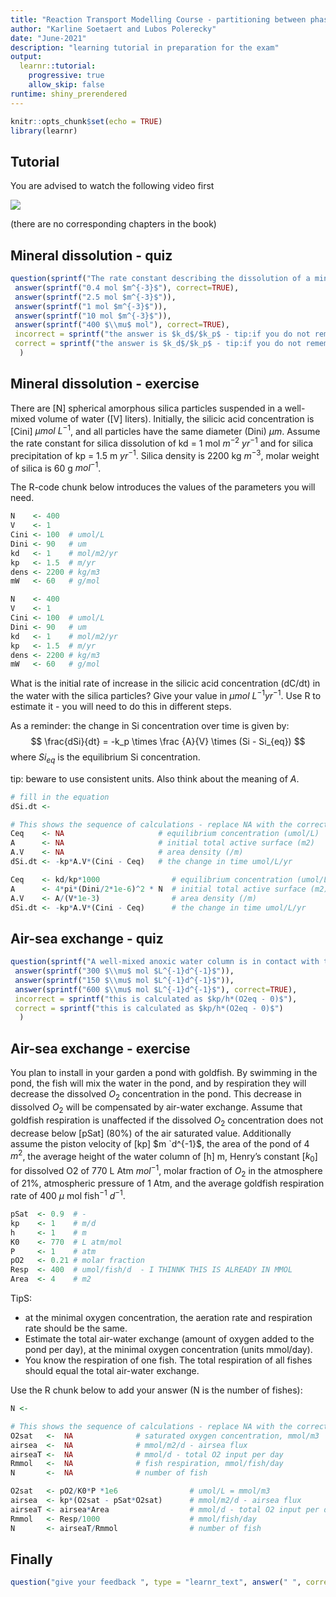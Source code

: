```yaml
---
title: "Reaction Transport Modelling Course - partitioning between phases"
author: "Karline Soetaert and Lubos Polerecky"
date: "June-2021"
description: "learning tutorial in preparation for the exam"
output: 
  learnr::tutorial:
    progressive: true
    allow_skip: false
runtime: shiny_prerendered
---
```


```r
knitr::opts_chunk$set(echo = TRUE)
library(learnr)
```

## Tutorial

You are advised to watch the following video first 

![](https://www.youtube.com/watch?v=CPme0Qz3L7Y&list=PLx8PHcDdmF-uD1Pr07TU9SzlhlGpfrxqn&index=8)

(there are no corresponding chapters in the book)

## Mineral dissolution - quiz

```r
question(sprintf("The rate constant describing the dissolution of a mineral in water is $k_d$ = 2 mol $m^{-2} yr^{-1}$, and the rate constant describing the precipitation of that mineral is $k_p$ = 5 m $yr^{-1}$. What is the equilibrium concentration of the dissolved mineral in water?"), type = "learnr_checkbox",
 answer(sprintf("0.4 mol $m^{-3}$"), correct=TRUE),
 answer(sprintf("2.5 mol $m^{-3}$")),
 answer(sprintf("1 mol $m^{-3}$")),
 answer(sprintf("10 mol $m^{-3}$")),
 answer(sprintf("400 $\\mu$ mol"), correct=TRUE),
 incorrect = sprintf("the answer is $k_d$/$k_p$ - tip:if you do not remember if this would be $k_p/k_d$ or  $k_d$/$k_p$, think about the units: concentrations are in mol $m^{-3}$, and this unit is obtained with  $k_d$/$k_p$, not with $k_p$/$k_d$"),
 correct = sprintf("the answer is $k_d$/$k_p$ - tip:if you do not remember if this would be $k_p/k_d$ or  $k_d$/$k_p$, think about the units: concentrations are in mol $m^{-3}$, and this unit is obtained with  $k_d$/$k_p$, not with $k_p$/$k_d$")   
  )
```


## Mineral dissolution - exercise

There are [N] spherical amorphous silica particles suspended in a well-mixed volume of water ([V] liters). Initially, the silicic acid concentration is [Cini] $\mu mol~L^{-1}$, and all particles have the same diameter (Dini) $\mu m$. Assume the rate constant for silica dissolution of kd = 1 mol $m^{-2}~yr^{-1}$ and for silica precipitation of kp = 1.5 m $yr^{-1}$. Silica density is 2200 kg $m^{-3}$, molar weight of silica is 60 g $mol^{-1}$.

The R-code chunk below introduces the values of the parameters you will need. 

```r
N    <- 400
V    <- 1
Cini <- 100  # umol/L
Dini <- 90   # um
kd   <- 1    # mol/m2/yr
kp   <- 1.5  # m/yr
dens <- 2200 # kg/m3
mW   <- 60   # g/mol
```


```r
N    <- 400
V    <- 1
Cini <- 100  # umol/L
Dini <- 90   # um
kd   <- 1    # mol/m2/yr
kp   <- 1.5  # m/yr
dens <- 2200 # kg/m3
mW   <- 60   # g/mol
```

What is the initial rate of increase in the silicic acid concentration (dC/dt) in the water with the silica particles? Give your value in $\mu mol~L^{-1} yr^{-1}$.
Use R to estimate it - you will need to do this in different steps. 

As a reminder: the change in Si concentration over time is given by:
$$
\frac{dSi}{dt} = -k_p \times \frac {A}{V} \times (Si - Si_{eq})
$$
where $Si_{eq}$ is the equilibrium Si concentration.

tip: beware to use consistent units. Also think about the meaning of $A$.

```r
# fill in the equation
dSi.dt <- 
```

```r
# This shows the sequence of calculations - replace NA with the correct formula 
Ceq    <- NA                     # equilibrium concentration (umol/L)
A      <- NA                     # initial total active surface (m2)
A.V    <- NA                     # area density (/m)
dSi.dt <- -kp*A.V*(Cini - Ceq)   # the change in time umol/L/yr
```

```r
Ceq    <- kd/kp*1000                # equilibrium concentration (umol/L)
A      <- 4*pi*(Dini/2*1e-6)^2 * N  # initial total active surface (m2)
A.V    <- A/(V*1e-3)                # area density (/m)
dSi.dt <- -kp*A.V*(Cini - Ceq)      # the change in time umol/L/yr
```


## Air-sea exchange - quiz

```r
question(sprintf("A well-mixed anoxic water column is in contact with the atmosphere. What is the initial rate of increase in the $O_2$ concentration in the water? Piston velocity is 1 m $d^{-1}$, $O_2$ solubility in the water is 300 $\\mu mol$ $L^{-1}$, water column height is 50 cm."), type = "learnr_checkbox",
 answer(sprintf("300 $\\mu$ mol $L^{-1}d^{-1}$")),
 answer(sprintf("150 $\\mu$ mol $L^{-1}d^{-1}$")),
 answer(sprintf("600 $\\mu$ mol $L^{-1}d^{-1}$"), correct=TRUE),
 incorrect = sprintf("this is calculated as $kp/h*(O2eq - 0)$"),
 correct = sprintf("this is calculated as $kp/h*(O2eq - 0)$")
  )
```

## Air-sea exchange - exercise

You plan to install in your garden a pond with goldfish. By swimming in the pond, the fish will mix the water in the pond, and by respiration they will decrease the dissolved $O_2$ concentration in the pond. This decrease in dissolved $O_2$ will be compensated by air-water exchange. Assume that goldfish respiration is unaffected if the dissolved $O_2$ concentration does not decrease below [pSat] (80%) of the air saturated value. Additionally assume the piston velocity of [kp] $m `d^{-1}$, the area of the pond of 4 $m^2$, the average height of the water column of [h] m, Henry’s constant [$k_0$] for dissolved O2 of 770 L Atm $mol^{-1}$, molar fraction of $O_2$ in the atmosphere of 21%, atmospheric pressure of 1 Atm, and the average goldfish respiration rate of 400 $\mu$ mol fish$^{-1}$ $d^{-1}$.

```r
pSat  <- 0.9  # -
kp    <- 1    # m/d
h     <- 1    # m
K0    <- 770  # L atm/mol
P     <- 1    # atm
pO2   <- 0.21 # molar fraction
Resp  <- 400  # umol/fish/d  - I THINNK THIS IS ALREADY IN MMOL
Area  <- 4    # m2
```

TipS: 

  - at the minimal oxygen concentration, the aeration rate and respiration rate should be the same.
  - Estimate the total air-water exchange (amount of oxygen added to the pond per day), at the minimal oxygen concentration (units mmol/day). 
  - You know the respiration of one fish. The total respiration of all fishes should equal the total air-water exchange.

Use the R chunk below to add your answer (N is the number of fishes):

```r
N <-
```


```r
# This shows the sequence of calculations - replace NA with the correct formula 
O2sat   <-  NA              # saturated oxygen concentration, mmol/m3
airsea  <-  NA              # mmol/m2/d - airsea flux
airseaT <-  NA              # mmol/d - total O2 input per day
Rmmol   <-  NA              # fish respiration, mmol/fish/day
N       <-  NA              # number of fish    
```

```r
O2sat   <- pO2/K0*P *1e6                # umol/L = mmol/m3
airsea  <- kp*(O2sat - pSat*O2sat)      # mmol/m2/d - airsea flux
airseaT <- airsea*Area                  # mmol/d - total O2 input per day
Rmmol   <- Resp/1000                    # mmol/fish/day
N       <- airseaT/Rmmol                # number of fish    
```

## Finally

```r
question("give your feedback ", type = "learnr_text", answer(" ", correct=TRUE), correct="thank you", incorrect = "thank you")
```

